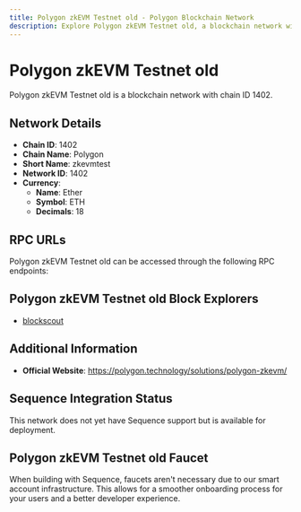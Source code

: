 ```yaml
--- 
title: Polygon zkEVM Testnet old - Polygon Blockchain Network
description: Explore Polygon zkEVM Testnet old, a blockchain network with chain ID 1402. Learn about its native currency, Ether, and how to interact with the network.
---
```


# Polygon zkEVM Testnet old

Polygon zkEVM Testnet old is a blockchain network with chain ID 1402.

## Network Details

- **Chain ID**: 1402
- **Chain Name**: Polygon
- **Short Name**: zkevmtest
- **Network ID**: 1402
- **Currency**: 
  - **Name**: Ether
  - **Symbol**: ETH
  - **Decimals**: 18

## RPC URLs

Polygon zkEVM Testnet old can be accessed through the following RPC endpoints:



## Polygon zkEVM Testnet old Block Explorers

- [blockscout](https://explorer.public.zkevm-test.net)

## Additional Information

- **Official Website**: https://polygon.technology/solutions/polygon-zkevm/

## Sequence Integration Status

This network does not yet have Sequence support but is available for deployment.

## Polygon zkEVM Testnet old Faucet

When building with Sequence, faucets aren't necessary due to our smart account infrastructure. This allows for a smoother onboarding process for your users and a better developer experience.
